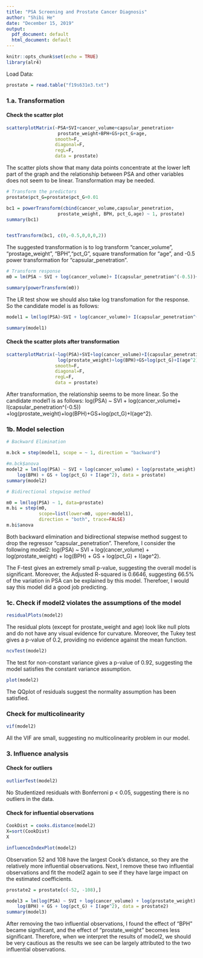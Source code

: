 ```yaml
---
title: "PSA Screening and Prostate Cancer Diagnosis"
author: "Shibi He"
date: "December 15, 2019"
output:
  pdf_document: default
  html_document: default
---
```


```r
knitr::opts_chunk$set(echo = TRUE)
library(alr4)
```


Load Data:
```r
prostate = read.table("f19s631e3.txt")
```


### 1.a. Transformation

#### Check the scatter plot 
```r
scatterplotMatrix(~PSA+SVI+cancer_volume+capsular_penetration+
                   prostate_weight+BPH+GS+pct_G+age,
                  smooth=F, 
                  diagonal=F,
                  regL=F,
                  data = prostate)

```


The scatter plots show that many data points concentrate at the lower left part of the graph and the relationship between PSA and other variables does not seem to be linear.
Transformation may be needed. 



```r
# Transform the predictors
prostate$pct_G=prostate$pct_G+0.01

bc1 = powerTransform(cbind(cancer_volume,capsular_penetration,
                   prostate_weight, BPH, pct_G,age) ~ 1, prostate)
summary(bc1)


testTransform(bc1, c(0,-0.5,0,0,0,2))
```


The suggested transformation is to log transform "cancer_volume", "prostage_weight", "BPH","pct_G", square transformation for "age", and -0.5 power transformation for "capsular_penetration". 

```r
# Transform response
m0 = lm(PSA ~ SVI + log(cancer_volume)+ I(capsular_penetration^(-0.5))+log(prostate_weight)+log(BPH)+GS+log(pct_G)+I(age^2), data=prostate)

summary(powerTransform(m0))
```

The LR test show we should also take log transfomation for the response. So the candidate model is as follows: 

```r
model1 = lm(log(PSA)~SVI + log(cancer_volume)+ I(capsular_penetration^(-0.5))+log(prostate_weight)+log(BPH)+GS+log(pct_G)+I(age^2), data=prostate)

summary(model1)
```


#### Check the scatter plots after transformation
```r
scatterplotMatrix(~log(PSA)+SVI+log(cancer_volume)+I(capsular_penetration^(-0.5))+
                   log(prostate_weight)+log(BPH)+GS+log(pct_G)+I(age^2),
                  smooth=F, 
                  diagonal=F,
                  regL=F,
                  data = prostate)
```


After transformation, the relationship seems to be more linear. So the candidate model1 is as follows: log(PSA) ~ SVI + log(cancer_volume)+ I(capsular_penetration^(-0.5)) +log(prostate_weight)+log(BPH)+GS+log(pct_G)+I(age^2).


### 1b. Model selection
```r
# Backward Elimination

m.bck = step(model1, scope = ~ 1, direction = "backward")

#m.bck$anova
model2 = lm(log(PSA) ~ SVI + log(cancer_volume) + log(prostate_weight) + 
    log(BPH) + GS + log(pct_G) + I(age^2), data = prostate)
summary(model2)
```


```r
# Bidirectional stepwise method

m0 = lm(log(PSA) ~ 1, data=prostate) 
m.bi = step(m0, 
            scope=list(lower=m0, upper=model1), 
            direction = "both", trace=FALSE)
m.bi$anova
```



Both backward elimination and bidirectional stepwise method suggest to drop the regressor "capsular_penetration". Therefore, I consider the following model2:
log(PSA) ~ SVI + log(cancer_volume) + log(prostate_weight) + 
    log(BPH) + GS + log(pct_G) + I(age^2).
    
The F-test gives an extremely small p-value, suggesting the overall model is significant. Moreover, the Adjusted R-squared is 0.6646, suggesting 66.5% of the variation in PSA can be explained by this model. Therefoer, I would say this model did a good job predicting. 




### 1c. Check if model2 violates the assumptions of the model
```r
residualPlots(model2)
```

The residual plots (except for prostate_weight and age) look like null plots and do not have any visual evidence for curvature. Moreover, the Tukey test gives a p-value of 0.2, providing no evidence against the mean function. 



```r
ncvTest(model2)
```

The test for non-constant variance gives a p-value of 0.92, suggesting the model satisfies the constant variance assumption.

```r
plot(model2)
```


The QQplot of residuals suggest the normality assumption has been satisfied.

### Check for multicolinearity
```r
vif(model2)

```

All the VIF are small, suggesting no multicolinearity problem in our model.



### 3. Influence analysis



#### Check for outliers
```r
outlierTest(model2)
```


No Studentized residuals with Bonferroni p < 0.05, suggesting there is no outliers in the data. 



####  Check for influential observations
```r
CookDist = cooks.distance(model2)
X=sort(CookDist)
X

influenceIndexPlot(model2)
```



Observation 52 and 108 have the largest Cook's distance, so they are the relatively more influential observations. Next, I remove these two influential observations and fit the model2 again to see if they have large impact on the estimated coefficients.

```r
prostate2 = prostate[c(-52, -108),]

model3 = lm(log(PSA) ~ SVI + log(cancer_volume) + log(prostate_weight) + 
    log(BPH) + GS + log(pct_G) + I(age^2), data = prostate2)
summary(model3)
```

After removing the two influential observations, I found the effect of "BPH" became significant, and the effect of "prostate_weight" becomes less significant. Therefore, when we interpret the results of model2, we should be very cautious as the results we see can be largely attributed to the two influential observations.
















